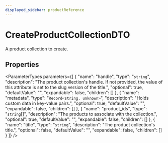 ```yaml
---
displayed_sidebar: productReference
---
```



# CreateProductCollectionDTO

A product collection to create.

## Properties

<ParameterTypes parameters={[
  {
    "name": "handle",
    "type": "`string`",
    "description": "The product collection's handle. If not provided, the value of this attribute is set to the slug version of the title.",
    "optional": true,
    "defaultValue": "",
    "expandable": false,
    "children": []
  },
  {
    "name": "metadata",
    "type": "`Record<string, unknown>`",
    "description": "Holds custom data in key-value pairs.",
    "optional": true,
    "defaultValue": "",
    "expandable": false,
    "children": []
  },
  {
    "name": "product_ids",
    "type": "`string`[]",
    "description": "The products to associate with the collection.",
    "optional": true,
    "defaultValue": "",
    "expandable": false,
    "children": []
  },
  {
    "name": "title",
    "type": "`string`",
    "description": "The product collection's title.",
    "optional": false,
    "defaultValue": "",
    "expandable": false,
    "children": []
  }
]} />

